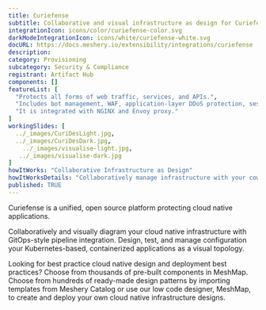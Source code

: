 ```yaml
---
title: Curiefense
subtitle: Collaborative and visual infrastructure as design for Curiefense
integrationIcon: icons/color/curiefense-color.svg
darkModeIntegrationIcon: icons/white/curiefense-white.svg
docURL: https://docs.meshery.io/extensibility/integrations/curiefense
description: 
category: Provisioning
subcategory: Security & Compliance
registrant: Artifact Hub
components: []
featureList: [
  "Protects all forms of web traffic, services, and APIs.",
  "Includes bot management, WAF, application-layer DDoS protection, session profiling, advanced rate limiting, and much more.",
  "It is integrated with NGINX and Envoy proxy."
]
workingSlides: [
  ../_images/CuriDesLight.jpg,
  ../_images/CuriDesDark.jpg,
    ../_images/visualise-light.jpg,
   ../_images/visualise-dark.jpg
]
howItWorks: "Collaborative Infrastructure as Design"
howItWorksDetails: "Collaboratively manage infrastructure with your coworkers synchronously sharing the same designs."
published: TRUE
---
```

<p>
Curiefense is a unified, open source platform protecting cloud native applications.
</p>
<p>
    Collaboratively and visually diagram your cloud native infrastructure with GitOps-style pipeline integration. Design, test, and manage configuration your Kubernetes-based, containerized applications as a visual topology.
</p>
<p>
    Looking for best practice cloud native design and deployment best practices? Choose from thousands of pre-built components in MeshMap. Choose from hundreds of ready-made design patterns by importing templates from Meshery Catalog or use our low code designer, MeshMap, to create and deploy your own cloud native infrastructure designs.
</p>
